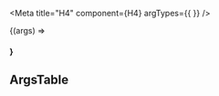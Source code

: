 


<Meta
  title="H4"
  component={H4}
  argTypes={{ }}
/>

<H4Description />

<Canvas>
  <Story name="H4" height="400px">
    {(args) => <H4 {...args} />}
  </Story>
</Canvas>

## ArgsTable

<ArgsTable of={H4} />
